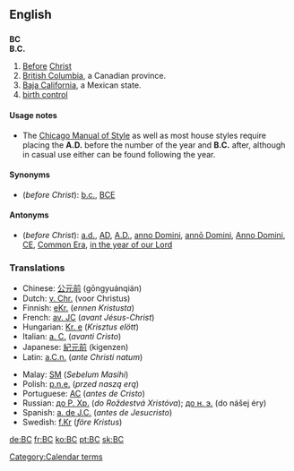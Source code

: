 ==English==

==={{initialism}}===
{{wikipedia|Before Christ}}
'''BC'''<BR>
'''B.C.'''

# [[Before]] [[Christ]]
# [[British Columbia]], a Canadian province.
# [[Baja California]], a Mexican state.
# [[birth control]]

====Usage notes====
* The [[w:Chicago Manual of Style|Chicago Manual of Style]] as well as most house styles require placing the '''A.D.''' before the number of the year and '''B.C.''' after, although in casual use either can be found following the year.

====Synonyms====
* (''before Christ''): [[b.c.]], [[BCE]]

====Antonyms====
* (''before Christ''): [[a.d.]], [[AD]], [[A.D.]], [[anno Domini]], [[annō Domini]], [[Anno Domini]], [[CE]], [[Common Era]], [[in the year of our Lord]]

===Translations===
{{rfc-level|Translations at L3+ (AutoFormat would have corrected level of Translations)}}
{{trans-top|before Christ}}
*Chinese: [[公元前]] (gōngyuánqián)
*Dutch: [[v. Chr.]] (voor Christus)
*Finnish: [[eKr.]] (''ennen Kristusta'')
*French: [[av. JC]] (''avant Jésus-Christ'')
*Hungarian: [[Kr. e]] (''Krisztus elött'')
*Italian: [[a. C.]] (''avanti Cristo'')
*Japanese: [[紀元前]] (kigenzen)
*Latin: [[a.C.n.]] (''ante Christi natum'')
{{trans-mid}}
*Malay: [[SM]] (''Sebelum Masihi'')
*Polish: [[p.n.e.]] (''przed naszą erą'')
*Portuguese: [[AC]] (''antes de Cristo'')
*Russian: [[до Р. Хр.]] (''do Roždestvá Xristóva''); [[до н. э.]] (do nášej éry)
*Spanish: [[a. de J.C.]] (''antes de Jesucristo'')
*Swedish: [[f.Kr]] (''före Kristus'')
{{trans-bottom}}

[[Category:Calendar terms]]

[[de:BC]]
[[fr:BC]]
[[ko:BC]]
[[pt:BC]]
[[sk:BC]]
